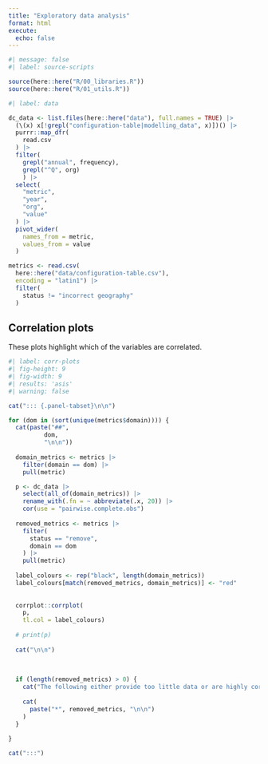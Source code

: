 ```yaml
---
title: "Exploratory data analysis"
format: html
execute: 
  echo: false
---
```



```r
#| message: false
#| label: source-scripts

source(here::here("R/00_libraries.R"))
source(here::here("R/01_utils.R"))
```

```r
#| label: data

dc_data <- list.files(here::here("data"), full.names = TRUE) |> 
  (\(x) x[!grepl("configuration-table|modelling_data", x)])() |> 
  purrr::map_dfr(
    read.csv
  ) |> 
  filter(
    grepl("annual", frequency),
    grepl("^Q", org)
    ) |> 
  select(
    "metric",
    "year", 
    "org", 
    "value"
  ) |> 
  pivot_wider(
    names_from = metric,
    values_from = value
  )

metrics <- read.csv(
  here::here("data/configuration-table.csv"),
  encoding = "latin1") |> 
  filter(
    status != "incorrect geography"
  )

```

## Correlation plots

These plots highlight which of the variables are correlated.


```r
#| label: corr-plots
#| fig-height: 9
#| fig-width: 9
#| results: 'asis'
#| warning: false

cat("::: {.panel-tabset}\n\n")

for (dom in (sort(unique(metrics$domain)))) {
  cat(paste("##",
          dom,
          "\n\n"))
  
  domain_metrics <- metrics |> 
    filter(domain == dom) |> 
    pull(metric)

  p <- dc_data |> 
    select(all_of(domain_metrics)) |>
    rename_with(.fn = ~ abbreviate(.x, 20)) |> 
    cor(use = "pairwise.complete.obs")
  
  removed_metrics <- metrics |> 
    filter(
      status == "remove",
      domain == dom
    ) |> 
    pull(metric)
  
  label_colours <- rep("black", length(domain_metrics))
  label_colours[match(removed_metrics, domain_metrics)] <- "red"
  
  
  corrplot::corrplot(
    p,
    tl.col = label_colours)
  
  # print(p)
  
  cat("\n\n")
  
  
  
  if (length(removed_metrics) > 0) {
    cat("The following either provide too little data or are highly correlated with another metric, and have therefore been removed:\n\n")
  
    cat(
      paste("*", removed_metrics, "\n\n")
    )
  }
  
}

cat(":::")


```


